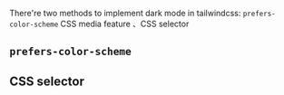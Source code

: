 There're two methods to implement dark mode in tailwindcss: `prefers-color-scheme` CSS media feature 、CSS selector
## `prefers-color-scheme`
## CSS selector
